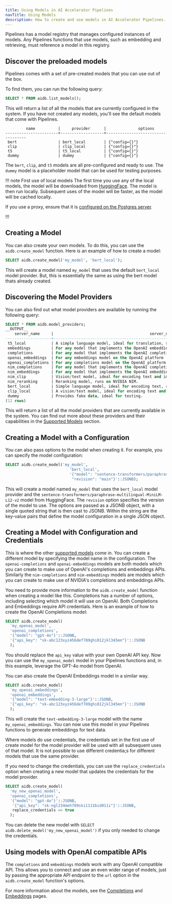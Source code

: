 ```yaml
---
title: Using Models in AI Accelerator Pipelines
navTitle: Using Models
description: How to create and use models in AI Accelerator Pipelines.
---
```


Pipelines has a model registry that manages configured instances of models. Any Pipelines functions that use models, such as embedding and retrieving, must reference a model in this registry. 

## Discover the preloaded models

Pipelines comes with a set of pre-created models that you can use out of the box.

To find them, you can run the following query:

```sql
SELECT * FROM aidb.list_models();
```

This will return a list of all the models that are currently configured in the system. If you have not created any models, you'll see the default models that come with Pipelines.

```text
         name          |     provider      |              options
-----------------------+-------------------+-----------------------------------
 bert                  | bert_local        | {"config={}"}
 clip                  | clip_local        | {"config={}"}
 t5                    | t5_local          | {"config={}"}
 dummy                 | dummy             | {"config={}"}
```

The `bert`, `clip`, and `t5` models are all pre-configured and ready to use. The `dummy` model is a placeholder model that can be used for testing purposes.

!!! note First use of local models
The first time you use any of the local models, the model will be downloaded from [HuggingFace](https://huggingface.co/).  The model is then run locally.
Subsequent uses of the model will be faster, as the model will be cached locally.

If you use a proxy, ensure that it is [configured on the Postgres server](../installing/complete#proxy-settings).

!!!

## Creating a Model

You can also create your own models. To do this, you can use the `aidb.create_model` function. Here is an example of how to create a model:

```sql
SELECT aidb.create_model('my_model', 'bert_local');
```

This will create a model named `my_model` that uses the default `bert_local` model provider. But, this is essentially the same as using the bert model thats already created.

## Discovering the Model Providers

You can also find out what model providers are available by running the following query:

```sql
SELECT * FROM aidb.model_providers;
__OUTPUT__
    server_name     |                                          server_description                                          | server_options 
--------------------+------------------------------------------------------------------------------------------------------+----------------
 t5_local           | A simple language model, ideal for translation, summarization, and question answering. Runs locally. | 
 embeddings         | For any model that implements the OpenAI embeddings API.                                             | 
 completions        | For any model that implements the OpenAI completions API.                                            | 
 openai_embeddings  | For any embeddings model on the OpenAI platform                                                      | 
 openai_completions | For any completions model on the OpenAI platform.                                                    | 
 nim_completions    | For any model that implements the OpenAI completions API on NVIDIA NIM.                              | 
 nim_embeddings     | For any model that implements the OpenAI embeddings API on NVIDIA NIM.                               | 
 nim_clip           | Vision/text model, ideal for encoding text and images, runs on NVIDIA NIM.                           | 
 nim_reranking      | Reranking model, runs on NVIDIA NIM.                                                                 | 
 bert_local         | Simple language model, ideal for encoding text, runs locally.                                        | 
 clip_local         | A vision/text model, ideal for encoding text and images, runs locally.                               | 
 dummy              | Provides fake data, ideal for testing.                                                               | 
(12 rows)
```

This will return a list of all the model providers that are currently available in the system. You can find out more about these providers and their capabilities in the [Supported Models](./supported-models) section.

## Creating a Model with a Configuration

You can also pass options to the model when creating it. For example, you can specify the model configuration:

```sql
SELECT aidb.create_model('my_model', 
                            'bert_local', 
                            '{"model": "sentence-transformers/paraphrase-multilingual-MiniLM-L12-v2",
                             "revision": "main"}'::JSONB);
```

This will create a model named `my_model` that uses the `bert_local` model provider and the `sentence-transformers/paraphrase-multilingual-MiniLM-L12-v2` model from HuggingFace. The `revision` option specifies the version of the model to use. The options are passed as a JSONB object, with a single quoted string that is then cast to JSONB. Within the string are the key-value pairs that define the model configuration in a single JSON object.

## Creating a Model with Configuration and Credentials

This is where the other [supported models](./supported-models) come in. You can create a different model by specifying the model name in the configuration. The `openai-completions` and `openai-embeddings` models are both models which you can create to make use of OpenAI's completions and embeddings APIs. Similarly the `nim-completions` and `nim-embeddings` models are models which you can create to make use of NVIDIA's  completions and embeddings APIs.

You need to provide more information to the `aidb.create_model` function when creating a model like this. Completions has a number of options, including selecting which model it will use on OpenAI. Both Completions and Embeddings require API credentials. Here is an example of how to create the OpenAI Completions model:

```sql
SELECT aidb.create_model(
  'my_openai_model',
  'openai_completions',
  '{"model": "gpt-4o"}'::JSONB,
  '{"api_key": "sk-abc123xyz456def789ghi012jkl345mn"}'::JSONB
  );
```

You should replace the `api_key` value with your own OpenAI API key. Now you can use the `my_openai_model` model in your Pipelines functions and, in this example, leverage the GPT-4o model from OpenAI.

You can also create the OpenAI Embeddings model in a similar way.

```sql
SELECT aidb.create_model(
  'my_openai_embeddings',
  'openai_embeddings',
  '{"model": "text-embedding-3-large"}'::JSONB,
  '{"api_key": "sk-abc123xyz456def789ghi012jkl345mn"}'::JSONB
  );
```

This will create the `text-embedding-3-large` model with the name `my_openai_embeddings`. You can now use this model in your Pipelines functions to generate embeddings for text data.

Where models do use credentials, the credentials set in the first use of create model for the model provider will be used with all subsequent uses of that model. It is not possible to use different credentia;s for different models that use the same provider.

If you need to change the credentials, you can use the `replace_credentials` option when creating a new model that updates the credentials for the model provider.

```sql
SELECT aidb.create_model(
  'my_new_openai_model',
  'openai_completions',
  '{"model": "gpt-4o"}'::JSONB,
   '{"api_key": "sk-ngl234meh789ski1111bid011i"}'::JSONB,
   replace_credentials => true
  );
```

You can delete the new model with `SELECT aidb.delete_model('my_new_openai_model')` if you only needed to change the credentials.

## Using models with OpenAI compatible APIs

The `completions` and `embeddings` models work with any OpenAI compatible API. This allows you to connect and use an even wider range of models, just by passing the appropriate API endpoint to the `url` option in the `aidb.create_model` function's options.

For more information about the models, see the [Completions](./supported-models/completions) and [Embeddings](./supported-models/embeddings) pages.
